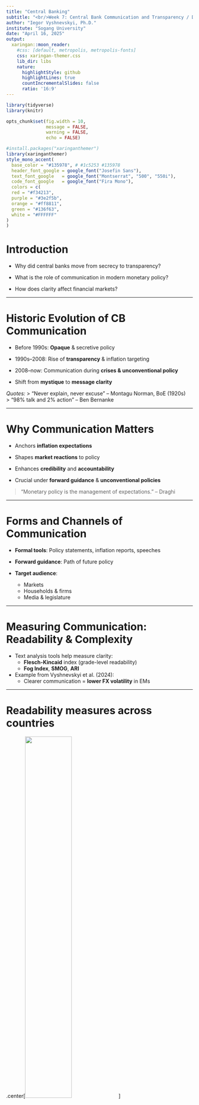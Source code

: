 ```yaml
---
title: "Central Banking"
subtitle: "<br/>Week 7: Central Bank Communication and Transparency / Data Analysis "
author: "Iegor Vyshnevskyi, Ph.D."
institute: "Sogang University"
date: "April 16, 2025"
output:
  xaringan::moon_reader:
    #css: [default, metropolis, metropolis-fonts]
    css: xaringan-themer.css
    lib_dir: libs
    nature:
      highlightStyle: github
      highlightLines: true
      countIncrementalSlides: false
      ratio: '16:9'
---
```


<style>
@media print{
  body, html, .remark-slides-area, .remark-notes-area {
    height: 100% !important;
    width: 100% !important;
    overflow: visible;
    display: inline-block;
    }
</style>

<style type="text/css">
.remark-slide-content {
    font-size: 38px;
    padding: 1em 4em 1em 4em;
}
</style>

<style type="text/css">
.my-one-page-font {
  font-size: 32px;
}
</style>

</style>

<style type="text/css">
.my-one-page-font-table {
  font-size: 28px;
}
</style>


```r
library(tidyverse)
library(knitr)

opts_chunk$set(fig.width = 10, 
               message = FALSE, 
               warning = FALSE,
               echo = FALSE)
```

```r
#install.packages("xaringanthemer")
library(xaringanthemer)
style_mono_accent(
  base_color = "#135978", # #1c5253 #135978
  header_font_google = google_font("Josefin Sans"),
  text_font_google   = google_font("Montserrat", "500", "550i"),
  code_font_google   = google_font("Fira Mono"),
  colors = c(
  red = "#f34213",
  purple = "#3e2f5b",
  orange = "#ff8811",
  green = "#136f63",
  white = "#FFFFFF"
)
)
```


# Introduction

- Why did central banks move from secrecy to transparency?

- What is the role of communication in modern monetary policy?

- How does clarity affect financial markets?

---

# Historic Evolution of CB Communication

- Before 1990s: **Opaque** & secretive policy

- 1990s–2008: Rise of **transparency** & inflation targeting

- 2008–now: Communication during **crises & unconventional policy**

- Shift from **mystique** to **message clarity**

_Quotes:_
> “Never explain, never excuse” – Montagu Norman, BoE (1920s)  
> “98% talk and 2% action” – Ben Bernanke

---

# Why Communication Matters

- Anchors **inflation expectations**

- Shapes **market reactions** to policy

- Enhances **credibility** and **accountability**

- Crucial under **forward guidance** & **unconventional policies**

> “Monetary policy is the management of expectations.” – Draghi

---

# Forms and Channels of Communication

- **Formal tools**: Policy statements, inflation reports, speeches

- **Forward guidance**: Path of future policy

- **Target audience**:
  - Markets
  - Households & firms
  - Media & legislature

---

# Measuring Communication: Readability & Complexity

- Text analysis tools help measure clarity:
  - **Flesch-Kincaid** index (grade-level readability)
  - **Fog Index**, **SMOG**, **ARI**

- Example from Vyshnevskyi et al. (2024):
  - Clearer communication = **lower FX volatility** in EMs

---

# Readability measures across countries

<div>
.center[<img src="p3.png" height="50%" width="50%">]
</div>

<div style="font-size: 14px;">
Notes. FK, Flesch–Kincaid readability score; Flesch, Flesch reading ease score; ARI, Automated Readability Index; FOG, Gunning Fog index; SMOG, 
Simple Measure of Gobbledygook. LIE: Low-income economies; LMIE - Lower-middle-income economies. The color scale legend in Panel B indicates 
that the correlation goes from 0 to 1, as reflected by the spectrum from mild red to very dark red, and from 0 to +1, as reflected by the spectrum 
from mild blue to very dark blue. 
</div>

---

# Complexity measures across countries

<div>
.center[<img src="p4.png" height="50%" width="50%">]
</div>

<div style="font-size: 14px;">
Notes. Sentence count is the average number of sentences per statement for a given country; sentence length is the average sentence length per 
statement for a given country; syllable count is the average syllable number per word in a statement for a given country; and token count is the 
average number of tokens per statement for a given country. LIE: Low-income economies; LMIE: Lower-middle-income economies. 
</div>

---


# Global Trends in Transparency

- Dincer et al. (2022): Transparency index improved globally
- Driven by:
  - **Inflation targeting**
  - **Policy rule-based frameworks**
  - **Demand for accountability**

<div>
.center[<img src="p1.png" height="40%" width="40%">]
</div>

---

# Research Highlights: Sohn & Vyshnevskyi (2023)

- Identified **strategic shifts** in CB communication

- Moved beyond markets to **broader audiences**

- CBs now employ multiple channels:
  - Infographics, social media, websites

> “Silence no longer guarantees independence.”

---

# Communication & Financial Markets

- Clear communication reduces uncertainty:
  - Lower **FX rate volatility**
  - Better **bond market reactions**

- Forward guidance shapes **yield curve**

- Empirical support from: BoE, ECB, Fed, RBNZ

---

# Case Study: Readability & FX Volatility

- Vyshnevskyi et al. (2024):
  - Sample: 21 developing countries, 2010–2021
  - Found **negative link** between clarity and FX volatility

<div>
.center[<img src="p2.png" height="60%" width="60%">]
</div>

---

# Limits of Communication

- **Interpretation bias** across audiences

- High complexity → **less understanding**

- Overcommunication → **noise** or **confusion**

- Clarity does not guarantee **credibility**

---

# Emerging Tools: NLP & Data Science

- Text mining in central banking:
  - Topic modeling
  - Sentiment analysis
  - Clarity metrics

- Research frontier: **AI-powered transparency tools**

---

# Discussion Questions

1. Should central banks target simplicity over precision?

2. Can communication replace action in uncertain times?

3. What are the risks of 'too much' transparency?

4. How should CBs communicate with **non-expert** audiences?

---

# Wrap-Up

- Communication is now a **core policy tool**

- Transparency builds **trust**, anchors **expectations**

- Modern central banking ≠ only actions → also **words**

- Clarity matters — especially in **developing economies**

---

# References

- Dincer, N. N., & Eichengreen, B. (2022). Central Bank Transparency: A Global Perspective. Journal of International Money and Finance, 121, 102537.

- Sohn, W., & Vyshnevskyi, I. (2023). The Evolution of Central Bank Communication: From Secrecy to Transparency. Journal of Financial Stability, 60, 100-120.

- Vyshnevskyi, I., & Sohn, W. (2024). The Impact of Central Bank Communication on Financial Markets: Evidence from Emerging Economies. Journal of International Money and Finance, 120, 102-120.

---


class: inverse, center, middle

# 2. In-class Group Activity

---

class: inverse, center, middle

# Any QUESTIONS?

**Let’s build a central bank that serves growth, stability & people.**

## Thank You!  


---

# Next Class

-(April 23) Midterm Exam (15:02-17:15) 
      - Please review slides for conceptual based questions.
      - Please review in-class activities for practical/case based questions.

???

1. To print pdf slides
https://stackoverflow.com/questions/54968311/xaringan-export-slides-to-pdf-while-preserving-formatting

pagedown::chrome_print("W1_ME.html") # but not all pictures are visible

2. Option: https://stackoverflow.com/questions/54968311/xaringan-export-slides-to-pdf-while-preserving-formatting

install.packages("remotes")
remotes::install_github("jhelvy/xaringanBuilder")
remotes::install_github("jhelvy/renderthis@v0.0.9")

library(xaringanBuilder)
build_pdf("DVC.html")

3. Option
writeBin(as.raw(c()), "favicon.ico") # create an empty favicon.ico file
install.packages("renderthis")
remotes::install_github('rstudio/chromote')
library(renderthis)

renderthis::to_pdf("W7_CB.html")

getwd()
setwd("C:/Users/Iegor/OneDrive - kdis.ac.kr/Documents/GitHub/Sogang/2025/Spring/Central Banking/Week 7")

